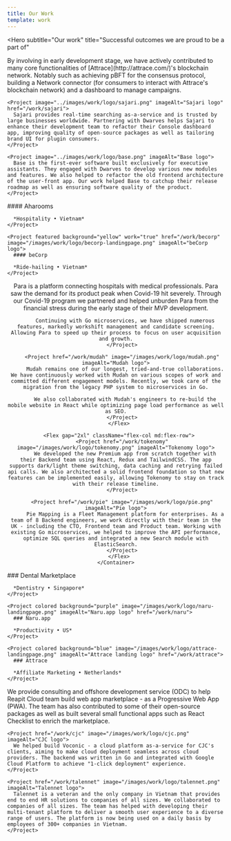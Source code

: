 ```yaml
---
title: Our Work
template: work
---
```


<Hero
  subtitle="Our work"
  title="Successful outcomes
  we are proud to be a part of"
>

<Column gap="2xl" className="mt-16">
  <Flex className="flex-col md:flex-row" gap="2xl">
    <Project image="../images/work/logo/attrace.png" imageAlt="Attrace logo" href="/work/attrace">
      By involving in early development stage, we have actively contributed to many core functionalities of [Attrace](http://attrace.com/)'s blockchain network. Notably such as achieving pBFT for the consensus protocol, building a Network connector (for consumers to interact with Attrace's blockchain network) and a dashboard to manage campaigns.
    </Project>

    <Project image="../images/work/logo/sajari.png" imageAlt="Sajari logo" href="/work/sajari">
      Sajari provides real-time searching as-a-service and is trusted by large businesses worldwide. Partnering with Dwarves helps Sajari to enhance their development team to refactor their Console dashboard app, improving quality of open-source packages as well as tailoring brand UI for plugin consumers.
    </Project>

    <Project image="../images/work/logo/base.png" imageAlt="Base logo">
      Base is the first-ever software built exclusively for executive assistants. They engaged with Dwarves to develop various new modules and features. We also helped to refactor the old frontend architecture of the user-front app. Our work helped Base to catchup their release roadmap as well as ensuring software quality of the product.
    </Project>

  </Flex>

  <Flex className="flex-col md:flex-row" gap="2xl">
    <Project featured background="green" href="/work/aharooms" image="/images/work/logo/aharooms-landingpage.png" imageAlt="Aharooms logo">
      #### Aharooms

      *Hospitality • Vietnam*
    </Project>

    <Project featured background="yellow" work="true" href="/work/becorp" image="/images/work/logo/becorp-landingpage.png" imageAlt="beCorp logo">
      #### beCorp

      *Ride-hailing • Vietnam*
    </Project>

  </Flex>

  <Center>
    <Container>
      <Flex gap="2xl" className="flex-col md:flex-row">
        <Project href="/work/para" image="/images/work/logo/para.png" imageAlt="Para logo">
          Para is a platform connecting hospitals with medical professionals. Para saw the demand for its product peak when Covid-19 hit severely. Through our Covid-19 program we partnered and helped unburden Para from the financial stress during the early stage of their MVP development.

          Continuing with Go microservices, we have shipped numerous features, markedly workshift management and candidate screening. Allowing Para to speed up their process to focus on user acquisition and growth.
        </Project>

        <Project href="/work/mudah" image="/images/work/logo/mudah.png" imageAlt="Mudah logo">
          Mudah remains one of our longest, tried-and-true collaborations. We have continuously worked with Mudah on various scopes of work and committed different engagement models. Recently, we took care of the migration from the legacy PHP system to microservices in Go.

          We also collaborated with Mudah's engineers to re-build the mobile website in React while optimizing page load performance as well as SEO.
        </Project>
      </Flex>

      <Flex gap="2xl" className="flex-col md:flex-row">
        <Project href="/work/tokenomy" image="/images/work/logo/tokenomy.png" imageAlt="Tokenomy logo">
          We developed the new Premium app from scratch together with their Backend team using React, Redux and TailwindCSS. The app supports dark/light theme switching, data caching and retrying failed api calls. We also architected a solid frontend foundation so that new features can be implemented easily, allowing Tokenomy to stay on track with their release timeline.
        </Project>

        <Project href="/work/pie" image="/images/work/logo/pie.png" imageAlt="Pie logo">
          Pie Mapping is a Fleet Management platform for enterprises. As a team of 8 Backend engineers, we work directly with their team in the UK - including the CTO, Frontend team and Product team. Working with existing Go microservices, we helped to improve the API performance, optimize SQL queries and integrated a new Search module with ElasticSearch.
        </Project>
      </Flex>
    </Container>

  </Center>

  <Flex className="flex-col md:flex-row" gap="2xl">
    <Project colored background="dark" image="/images/work/logo/dental-marketplace.png" imageAlt="Dentistry Marketplace logo" href="/work/dental-marketplace">
      ### Dental Marketplace

      *Dentistry • Singapore*
    </Project>

    <Project colored background="purple" image="/images/work/logo/naru-landingpage.png" imageAlt="Naru.app logo" href="/work/naru">
      ### Naru.app

      *Productivity • US*
    </Project>

    <Project colored background="blue" image="/images/work/logo/attrace-landingpage.png" imageAlt="Attrace landing logo" href="/work/attrace">
      ### Attrace

      *Affiliate Marketing • Netherlands*
    </Project>

  </Flex>

  <Flex className="flex-col md:flex-row" gap="2xl">
    <Project href="/work/reapit" image="/images/work/logo/reapit.png" imageAlt="Reapit logo">
      We provide consulting and offshore development service (ODC) to help Reapit Cloud team build web app marketplace - as a Progressive Web App (PWA). The team has also contributed to some of their open-source packages as well as built several small functional apps such as React Checklist to enrich the marketplace.
    </Project>

    <Project href="/work/cjc" image="/images/work/logo/cjc.png" imageAlt="CJC logo">
      We helped build Voconic - a cloud platform as-a-service for CJC's clients, aiming to make cloud deployment seamless across cloud providers. The backend was written in Go and integrated with Google Cloud Platform to achieve "1-click deployment" experience.
    </Project>

    <Project href="/work/talennet" image="/images/work/logo/talennet.png" imageAlt="Talennet logo">
      Talennet is a veteran and the only company in Vietnam that provides end to end HR solutions to companies of all sizes. We collaborated to companies of all sizes. The team has helped with developing their multi-tenant platform to deliver a smooth user experience to a diverse range of users. The platform is now being used on a daily basis by employees of 300+ companies in Vietnam.
    </Project>

  </Flex>
  </Column>
</Hero>
